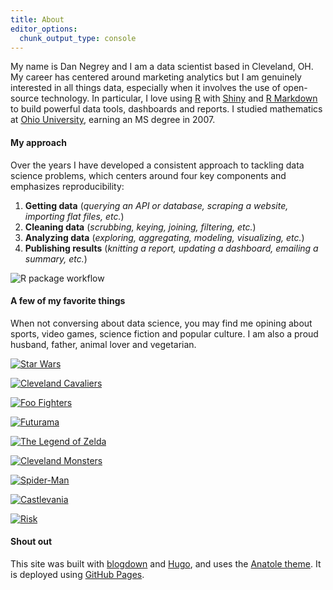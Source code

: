 ```yaml
---
title: About
editor_options: 
  chunk_output_type: console
---
```


My name is Dan Negrey and I am a data scientist based in Cleveland, OH. My career has centered around marketing analytics but I am genuinely interested in all things data, especially when it involves the use of open-source technology. In particular, I love using [R](https://www.r-project.org/) with [Shiny](https://shiny.rstudio.com/) and [R Markdown](https://rmarkdown.rstudio.com/) to build powerful data tools, dashboards and reports. I studied mathematics at [Ohio University](https://www.ohio.edu/), earning an MS degree in 2007.

#### My approach

Over the years I have developed a consistent approach to tackling data science problems, which centers around four key components and emphasizes reproducibility:

1. **Getting data** (*querying an API or database, scraping a website, importing flat files, etc.*)
2. **Cleaning data** (*scrubbing, keying, joining, filtering, etc.*)
3. **Analyzing data** (*exploring, aggregating, modeling, visualizing, etc.*)
4. **Publishing results** (*knitting a report, updating a dashboard, emailing a summary, etc.*)

![R package workflow](package-workflow.png) \

#### A few of my favorite things

When not conversing about data science, you may find me opining about sports, video games, science fiction and popular culture. I am also a proud husband, father, animal lover and vegetarian.

<div class="favorite-things-row">

<div class="favorite-things-thing">
<a href="https://www.starwars.com/" target=_blank>
<img src="favorite/starwars.png" alt="Star Wars">
</a>
</div>

<div class="favorite-things-thing">
<a href="https://www.nba.com/cavaliers/" target=_blank>
<img src="favorite/cavs.png" alt="Cleveland Cavaliers">
</a>
</div>

<div class="favorite-things-thing">
<a href="https://www.foofighters.com/" target=_blank>
<img src="favorite/foofighters.png" alt="Foo Fighters">
</a>
</div>

</div>

<div class="favorite-things-row">

<div class="favorite-things-thing">
<a href="https://www.syfy.com/futurama" target=_blank>
<img src="favorite/futurama.png" alt="Futurama">
</a>
</div>

<div class="favorite-things-thing">
<a href="https://www.zelda.com/" target=_blank>
<img src="favorite/zelda.png" alt="The Legend of Zelda">
</a>
</div>

<div class="favorite-things-thing">
<a href="https://www.clevelandmonsters.com/" target=_blank>
<img src="favorite/monsters.png" alt="Cleveland Monsters">
</a>
</div>

</div>

<div class="favorite-things-row">

<div class="favorite-things-thing">
<a href="https://www.marvel.com/characters/spider-man-peter-parker/in-comics" target=_blank>
<img src="favorite/spiderman.png" alt="Spider-Man">
</a>
</div>

<div class="favorite-things-thing">
<a href="https://www.konami.com/games/castlevania/" target=_blank>
<img src="favorite/castlevania.png" alt="Castlevania">
</a>
</div>

<div class="favorite-things-thing">
<a href="https://en.wikipedia.org/wiki/Risk_(game)" target=_blank>
<img src="favorite/risk.png" alt="Risk">
</a>
</div>

</div>

#### Shout out

This site was built with [blogdown](https://github.com/rstudio/blogdown) and [Hugo](https://gohugo.io/), and uses the [Anatole theme](https://themes.gohugo.io/anatole/). It is deployed using [GitHub Pages](https://pages.github.com/).
